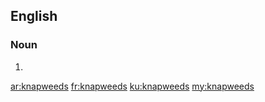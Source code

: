 ==English==

===Noun===
{{head|en|plural}}

# {{plural of|knapweed|lang=en|nocat=1}}

[[ar:knapweeds]]
[[fr:knapweeds]]
[[ku:knapweeds]]
[[my:knapweeds]]